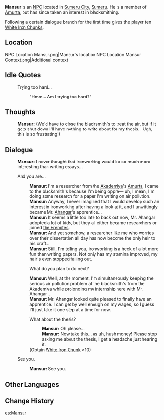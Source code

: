 {{Character Infobox
|type             = NPC
|image            = NPC Mansur.png
|region           = Sumeru
|affiliation      = Amurta
|title            = Researcher
|voiceEN          = 
|voiceCN          = 
|voiceJP          = 
|dialoguereward   = {{Card|White Iron Chunk|10}}
}}
'''Mansur''' is an [[NPC]] located in [[Sumeru City]], [[Sumeru]]. He is a member of [[Amurta]], but has since taken an interest in blacksmithing.

Following a certain dialogue branch for the first time gives the player ten [[White Iron Chunk]]s.
==Location==
<gallery>
NPC Location Mansur.png|Mansur's location
NPC Location Mansur Context.png|Additional context
</gallery>
<!--
==Profile==
''(To be added.)''

===Personality===
''(To be added.)''

===Appearance===
''(To be added.)''

==Quests and Events==
{{Quests and Events}}
-->
==Idle Quotes==
{{Dialogue start}}
: {{DIcon|Idle}} Trying too hard...
:: {{A|VO Mansur 01.ogg}} "Hmm... Am I trying too hard?"
{{Dialogue end}}

==Thoughts==
{{All Schemes to Know Explanation|name=Mansur}}
:{{A|VO Mansur All Schemes to Know 01.ogg}} '''Mansur:''' (We'd have to close the blacksmith's to treat the air, but if it gets shut down I'll have nothing to write about for my thesis... Ugh, this is so frustrating!)

==Dialogue==
{{Dialogue start}}
:'''Mansur:''' I never thought that ironworking would be so much more interesting than writing essays...
:{{DIcon}} And you are...
::'''Mansur:''' I'm a researcher from the [[Akademiya]]'s [[Amurta]], I came to the blacksmith's because I'm being oppre— uh, I mean, I'm doing some research for a paper I'm writing on air pollution.
::'''Mansur:''' Anyway, I never imagined that I would develop such an interest in ironworking after having a look at it, and I unwittingly became Mr. [[Ahangar]]'s apprentice...
::'''Mansur:''' It seems a little too late to back out now, Mr. Ahangar adopted a lot of kids, but they all either became researchers or joined [[the Eremites]].
::'''Mansur:''' And yet somehow, a researcher like me who worries over their dissertation all day has now become the only heir to his craft...
::'''Mansur:''' Still, I'm telling you, ironworking is a heck of a lot more fun than writing papers. Not only has my stamina improved, my hair's even stopped falling out.
::{{DIcon}} What do you plan to do next?
::'''Mansur:''' Well, at the moment, I'm simultaneously keeping the serious air pollution problem at the blacksmith's from the Akademiya while prolonging my internship here with Mr. Ahangar...
::'''Mansur:''' Mr. Ahangar looked quite pleased to finally have an apprentice. I can get by well enough on my wages, so I guess I'll just take it one step at a time for now.
::{{DIcon|Reward}} What about the thesis?
:::'''Mansur:''' Oh please...
:::'''Mansur:''' Now take this... as uh, hush money! Please stop asking me about the thesis, I get a headache just hearing it.
::;(Obtain [[White Iron Chunk]] ×10)
:{{DIcon}} See you.
::'''Mansur:''' See you.
{{Dialogue end}}
<!--
==Event Dialogue==
===Event Name===
{{Dialogue start}}
:'''{{subst:PAGENAME}}:'''
{{Dialogue end}}

==Trivia==
* 
-->
==Other Languages==
{{Other Languages
|default_hidden = 1
|en      = Mansur
|zhs     = 曼苏尔
|zhs_rm  = Mànsū'ěr
|zht     = 曼蘇爾
|zht_rm  = Mànsū'ěr
|ja      = マンスル
|ja_rm   = Mansuru
|ko      = 만수르
|ko_rm   = Mansureu
|es      = Mansur
|fr      = Mansur
|ru      = Мансур
|th      = Mansur
|vi      = Mansur
|de      = Mansur
|id      = Mansur
|pt      = Mansur
|tr      = Mansur
|it      = Mansur
}}

==Change History==
{{Change History|3.0}}

[[es:Mansur]]